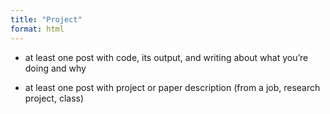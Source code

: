 ```yaml
---
title: "Project"
format: html
---
```


-   at least one post with code, its output, and writing about what you’re doing and why

-   at least one post with project or paper description (from a job, research project, class)
